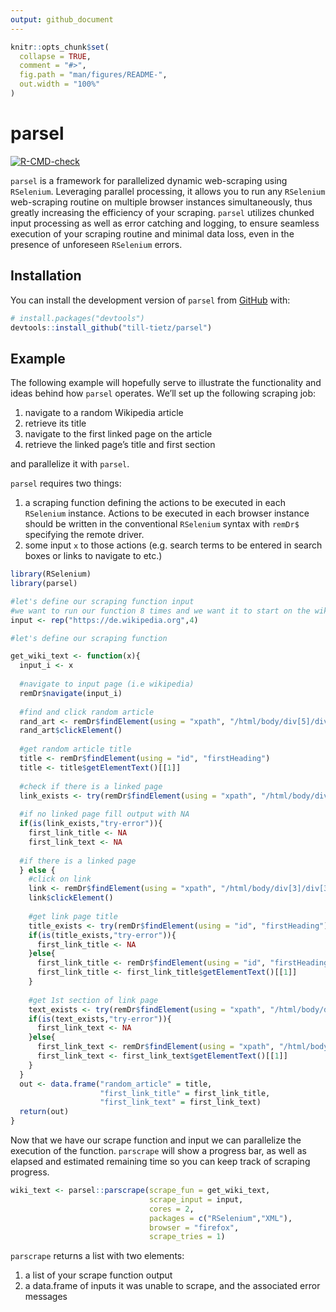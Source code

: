 ```yaml
---
output: github_document
---
```


<!-- README.md is generated from README.Rmd. Please edit that file -->

```r
knitr::opts_chunk$set(
  collapse = TRUE,
  comment = "#>",
  fig.path = "man/figures/README-",
  out.width = "100%"
)
```

# parsel

<!-- badges: start -->
[![R-CMD-check](https://github.com/till-tietz/parsel/workflows/R-CMD-check/badge.svg)](https://github.com/till-tietz/parsel/actions)
<!-- badges: end -->

`parsel` is a framework for parallelized  dynamic web-scraping using `RSelenium`. Leveraging parallel processing, it allows you to run any `RSelenium` web-scraping routine on multiple browser instances simultaneously, thus greatly increasing the efficiency of your scraping. `parsel` utilizes chunked input processing as well as error catching and logging, to ensure seamless execution of your scraping routine and minimal data loss, even in the presence of unforeseen `RSelenium` errors. 

## Installation

You can install the development version of `parsel` from [GitHub](https://github.com/) with:

``` r
# install.packages("devtools")
devtools::install_github("till-tietz/parsel")
```
## Example

The following example will hopefully serve to illustrate the functionality and ideas behind how `parsel` operates.
We'll set up the following scraping job:

1. navigate to a random Wikipedia article 
2. retrieve its title 
3. navigate to the first linked page on the article 
4. retrieve the linked page's title and first section 

and parallelize it with `parsel`.

`parsel` requires two things: 

1. a scraping function defining the actions to be executed in each `RSelenium` instance. Actions to be executed in each browser instance should be written in the conventional `RSelenium` syntax with `remDr$` specifying the remote driver.   
2. some input `x` to those actions (e.g. search terms to be entered in search boxes or links to navigate to etc.)

```r
library(RSelenium)
library(parsel)

#let's define our scraping function input 
#we want to run our function 8 times and we want it to start on the wikipedia main page each time 
input <- rep("https://de.wikipedia.org",4)

#let's define our scraping function 

get_wiki_text <- function(x){
  input_i <- x
  
  #navigate to input page (i.e wikipedia)
  remDr$navigate(input_i)
  
  #find and click random article 
  rand_art <- remDr$findElement(using = "xpath", "/html/body/div[5]/div[2]/nav[1]/div/ul/li[3]/a")
  rand_art$clickElement()
  
  #get random article title 
  title <- remDr$findElement(using = "id", "firstHeading")
  title <- title$getElementText()[[1]]
  
  #check if there is a linked page
  link_exists <- try(remDr$findElement(using = "xpath", "/html/body/div[3]/div[3]/div[5]/div[1]/p[1]/a[1]"))
  
  #if no linked page fill output with NA
  if(is(link_exists,"try-error")){
    first_link_title <- NA
    first_link_text <- NA
  
  #if there is a linked page
  } else {
    #click on link
    link <- remDr$findElement(using = "xpath", "/html/body/div[3]/div[3]/div[5]/div[1]/p[1]/a[1]")
    link$clickElement()
    
    #get link page title
    title_exists <- try(remDr$findElement(using = "id", "firstHeading"))
    if(is(title_exists,"try-error")){
      first_link_title <- NA
    }else{
      first_link_title <- remDr$findElement(using = "id", "firstHeading")
      first_link_title <- first_link_title$getElementText()[[1]]
    }
    
    #get 1st section of link page
    text_exists <- try(remDr$findElement(using = "xpath", "/html/body/div[3]/div[3]/div[5]/div[1]/p[1]"))
    if(is(text_exists,"try-error")){
      first_link_text <- NA
    }else{
      first_link_text <- remDr$findElement(using = "xpath", "/html/body/div[3]/div[3]/div[5]/div[1]/p[1]")
      first_link_text <- first_link_text$getElementText()[[1]]
    }
  }
  out <- data.frame("random_article" = title,
                    "first_link_title" = first_link_title,
                    "first_link_text" = first_link_text)
  return(out)
}


```

Now that we have our scrape function and input we can parallelize the execution of the function.
`parscrape` will show a progress bar, as well as elapsed and estimated remaining time so you can keep track of scraping progress. 

```r
wiki_text <- parsel::parscrape(scrape_fun = get_wiki_text,
                               scrape_input = input,
                               cores = 2,
                               packages = c("RSelenium","XML"),
                               browser = "firefox",
                               scrape_tries = 1)


```

`parscrape` returns a list with two elements:

1. a list of your scrape function output 
2. a data.frame of inputs it was unable to scrape, and the associated error messages 


